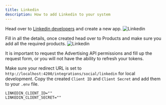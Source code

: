 ```yaml
---
title: Linkedin
description: How to add Linkedin to your system
---
```


Head over to [Linkedin developers](https://www.linkedin.com/developers/apps) and create a new app.
![Linkedin](/images/providers/linkedin/linkedin-001.png)

Fill in all the details, once created head over to Products and make sure you add all the required products.
![Linkedin](/images/providers/linkedin/linkedin-002.png)

It is important to request the Advertising API permissions and fill up the request form, or you will not have the ability to refresh your tokens.

Make sure your redirect URL is set to `http://localhost:4200/integrations/social/linkedin` for local development.
Copy the created `Client ID` and `Client Secret` and add them to your `.env` file.

```env
LINKEDIN_CLIENT_ID=""
LINKEDIN_CLIENT_SECRET=""
```
